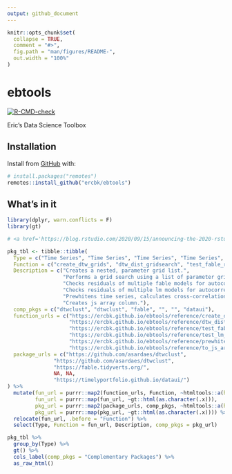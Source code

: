 ```yaml
---
output: github_document
---
```


<!-- README.md is generated from README.Rmd. Please edit that file -->

```r
knitr::opts_chunk$set(
  collapse = TRUE,
  comment = "#>",
  fig.path = "man/figures/README-",
  out.width = "100%"
)
```

# ebtools

<!-- badges: start -->
[![R-CMD-check](https://github.com/ercbk/ebtools/workflows/R-CMD-check/badge.svg)](https://github.com/ercbk/ebtools/actions)
<!-- badges: end -->

Eric's Data Science Toolbox

## Installation

Install from [GitHub](https://github.com/ercbk/ebtools) with:

``` r
# install.packages("remotes")
remotes::install_github("ercbk/ebtools")
```
## What's in it

```r
library(dplyr, warn.conflicts = F)
library(gt)

# <a href='https://blog.rstudio.com/2020/09/15/announcing-the-2020-rstudio-table-contest/'> 2020 RStudio Table Contest Submission </a> by A. Calatroni, S. Lussier & R. Krouse <a href='https://github.com/agstn/RStudio_table_contest_2020'> <i class='fa fa-github'></i> Repo </a>"

pkg_tbl <- tibble::tibble(
  Type = c("Time Series", "Time Series", "Time Series", "Time Series", "Time Series", "Visualization"),
  Function = c("create_dtw_grids", "dtw_dist_gridsearch", "test_fable_resids", "test_lm_resids", "prewhitened_ccf", "to_js_array"),
  Description = c("Creates a nested, parameter grid list.",
                  "Performs a grid search using a list of parameter grids and a list of distance functions",
                  "Checks residuals of multiple fable models for autocorrelation using the Ljung-Box test",
                  "Checks residuals of multiple lm models for autocorrelation using Breusch-Godfrey and Durbin-Watson tests.",
                  "Prewhitens time series, calculates cross-correlation coefficients, and returns statistically significant values.",
                  "Creates js array column."),
  comp_pkgs = c("dtwclust", "dtwclust", "fable", "", "", "dataui"),
  function_urls = c("https://ercbk.github.io/ebtools/reference/create_dtw_grids.html",
                    "https://ercbk.github.io/ebtools/reference/dtw_dist_gridsearch.html",
                    "https://ercbk.github.io/ebtools/reference/test_fable_resids.html",
                    "https://ercbk.github.io/ebtools/reference/test_lm_resids.html",
                    "https://ercbk.github.io/ebtools/reference/prewhitened_ccf.html",
                    "https://ercbk.github.io/ebtools/reference/to_js_array.html"),
  package_urls = c("https://github.com/asardaes/dtwclust",
               "https://github.com/asardaes/dtwclust",
               "https://fable.tidyverts.org/",
               NA, NA,
               "https://timelyportfolio.github.io/dataui/")
) %>% 
  mutate(fun_url = purrr::map2(function_urls, Function, ~htmltools::a(href = .x, .y)),
         fun_url = purrr::map(fun_url, ~gt::html(as.character(.x))),
         pkg_url = purrr::map2(package_urls, comp_pkgs, ~htmltools::a(href = .x, .y)),
         pkg_url = purrr::map(pkg_url, ~gt::html(as.character(.x)))) %>% 
  relocate(fun_url, .before = "Function") %>% 
  select(Type, Function = fun_url, Description, comp_pkgs = pkg_url)

pkg_tbl %>%
  group_by(Type) %>% 
  gt() %>% 
  cols_label(comp_pkgs = "Complementary Packages") %>% 
  as_raw_html()
```

